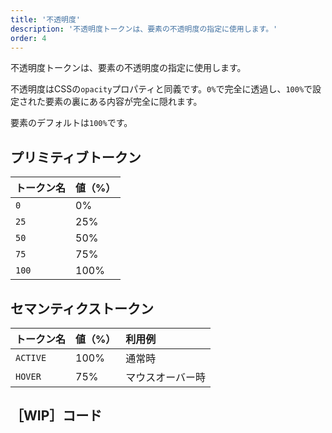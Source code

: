 ```yaml
---
title: '不透明度'
description: '不透明度トークンは、要素の不透明度の指定に使用します。'
order: 4
---
```

不透明度トークンは、要素の不透明度の指定に使用します。

不透明度はCSSの`opacity`プロパティと同義です。`0%`で完全に透過し、`100%`で設定された要素の裏にある内容が完全に隠れます。

要素のデフォルトは`100%`です。

## プリミティブトークン

| トークン名 | 値（%） |
| :--------- | :------ |
| `0`          | 0%      |
| `25`         | 25%     |
| `50`         | 50%     |
| `75`         | 75%     |
| `100`        | 100%    |

## セマンティクストークン

| トークン名 | 値（%） | 利用例           |
| :----------- | :------ | :------------ |
| `ACTIVE`     | 100%    | 通常時         |
| `HOVER`      | 75%     | マウスオーバー時 |

## ［WIP］コード
